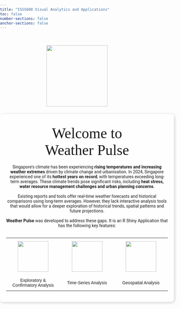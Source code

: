 ```yaml
---
title: "ISSS608 Visual Analytics and Applications"
toc: false
number-sections: false
anchor-sections: false
---
```


```{=html}

<style>
  body {
    background-image: url('images/wallpaperflare.com_wallpaper.jpg'); /* Replace with your image path */
    background-size: cover;
    background-attachment: fixed;
    background-repeat: no-repeat;
    background-position: center;
    margin: 0;
    padding: 0;
  }

  h1 {
  display: none;
}

  h2 {
    text-align: center;
    font-family: 'Playfair Display', serif;
    font-size: 48px;
    font-weight: 100;
    margin-top: 15px;
    margin-left: auto;
    margin-right: auto;
    border-bottom: none;
  }
  
    .welcome-image {
    margin-top: 50px;
    margin-bottom: 25px;
    display: block;
    margin-left: auto;
    margin-right: auto;
  }
  
    .welcome-container {
    background: rgba(255, 255, 255, 0.75); /* White background with 50% opacity */
    padding: 20px;
    border-radius: 10px;
    width: 105%;
    text-align: center;
    margin: auto;
    font-family: 'Futura', sans-serif;
    font-size: 16px;
    box-shadow: 2px 2px 10px rgba(0, 0, 0, 0.2);
  }
  
  .welcome-text {
      font-family: 'Roboto', sans-serif;
      font-size: 14px;
      margin-top: -20px;
    }
    
  .welcome-text b, .welcome-text strong {
    font-weight: bold;
}

.feature-table {
  width: 100%;
  text-align: center;
  border-collapse: collapse;
}

.feature-table td {
  width: 33.33%; /* Ensures equal width for each column */
  padding: 10px; /* Adds spacing around images */
  vertical-align: middle; /* Centers images and captions */
  font-family: 'Futura', sans-serif;
  font-size: 14px;
}



</style>
```

```{=html}

<center><img src="images/clipboard-306778515.png" class="welcome-image" width="200"></center>
```

```{=html}
<div class="welcome-container">
  <h2 class="welcome-title">Welcome to<br>Weather Pulse</h2>
  <p class="welcome-text">
    
    Singapore's climate has been experiencing <strong>rising temperatures and increasing weather extremes</strong> driven by climate change and urbanisation. In 2024, Singapore experienced one of its <strong>hottest years on record</strong>, with temperatures exceeding long-term averages. These climate trends pose significant risks, including <strong>heat stress, water resource management challenges and urban planning concerns</strong>.<br><br>
    
    Existing reports and tools offer real-time weather forecasts and historical comparisons using long-term averages. However, they lack interactive analysis tools that would allow for a deeper exploration of historical trends, spatial patterns and future projections.<br><br>
    
    <b>Weather Pulse</b> was developed to address these gaps. It is an R Shiny Application that has the following key features:<br><br>
    
        <table class="feature-table">
      <tr>
<td><img src="images/bar-graph.png" width="100"></td>
<td><img src="images/analysis.png" width="100"></td>
<td><img src="images/map.png" width="100"></td>
      </tr>
      <tr>
<td>Exploratory & Confirmatory Analysis</td>
<td>Time-Series Analysis</td>
<td>Geospatial Analysis</td>
      </tr>
    </table>
    
      </p>
</div>
```

